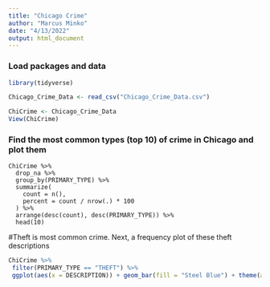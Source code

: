 ```yaml
---
title: "Chicago Crime"
author: "Marcus Minko"
date: "4/13/2022"
output: html_document
---
```


### Load packages and data

```r
library(tidyverse)

Chicago_Crime_Data <- read_csv("Chicago_Crime_Data.csv")

ChiCrime <- Chicago_Crime_Data
View(ChiCrime)
```

### Find the most common types (top 10) of crime in Chicago and plot them

```crime-type
ChiCrime %>% 
  drop_na %>%
  group_by(PRIMARY_TYPE) %>%
  summarize(
    count = n(),
    percent = count / nrow(.) * 100
  ) %>%
  arrange(desc(count), desc(PRIMARY_TYPE)) %>%
  head(10)
```
#Theft is most common crime. Next, a frequency plot of these theft descriptions

```r
ChiCrime %>% 
 filter(PRIMARY_TYPE == "THEFT") %>% 
 ggplot(aes(x = DESCRIPTION)) + geom_bar(fill = "Steel Blue") + theme(axis.text.x = element_text(angle = 45, hjust = 1)) + labs(title = "Frequency of Types of Theft in Chicago", y = "Frequency") 
```
